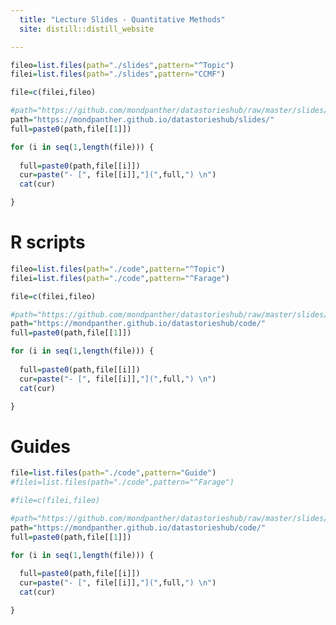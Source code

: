 ```yaml
---
  title: "Lecture Slides - Quantitative Methods" 
  site: distill::distill_website

---
```




```r

fileo=list.files(path="./slides",pattern="^Topic")
filei=list.files(path="./slides",pattern="CCMF")

file=c(filei,fileo)

#path="https://github.com/mondpanther/datastorieshub/raw/master/slides/"
path="https://mondpanther.github.io/datastorieshub/slides/"
full=paste0(path,file[[1]])


```

```r

for (i in seq(1,length(file))) {
  
  full=paste0(path,file[[i]])
  cur=paste("- [", file[[i]],"](",full,") \n")
  cat(cur)

}
```



# R scripts


```r

fileo=list.files(path="./code",pattern="^Topic")
filei=list.files(path="./code",pattern="^Farage")

file=c(filei,fileo)

#path="https://github.com/mondpanther/datastorieshub/raw/master/slides/"
path="https://mondpanther.github.io/datastorieshub/code/"
full=paste0(path,file[[1]])


```

```r

for (i in seq(1,length(file))) {
  
  full=paste0(path,file[[i]])
  cur=paste("- [", file[[i]],"](",full,") \n")
  cat(cur)

}
```


# Guides

```r

file=list.files(path="./code",pattern="Guide")
#filei=list.files(path="./code",pattern="^Farage")

#file=c(filei,fileo)

#path="https://github.com/mondpanther/datastorieshub/raw/master/slides/"
path="https://mondpanther.github.io/datastorieshub/code/"
full=paste0(path,file[[1]])


```

```r

for (i in seq(1,length(file))) {
  
  full=paste0(path,file[[i]])
  cur=paste("- [", file[[i]],"](",full,") \n")
  cat(cur)

}
```




